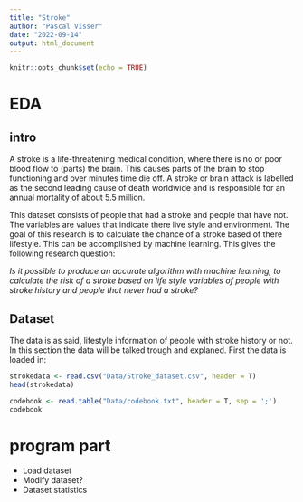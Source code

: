 ```yaml
---
title: "Stroke"
author: "Pascal Visser"
date: "2022-09-14"
output: html_document
---
```


```r
knitr::opts_chunk$set(echo = TRUE)
```

# EDA

## intro

A stroke is a life-threatening medical condition, where there is no or poor blood flow to (parts) the brain. This causes parts of the brain to stop functioning and over minutes time die off. A stroke or brain attack is labelled as the second leading cause of death worldwide and is responsible for an annual mortality of about 5.5 million.

This dataset consists of people that had a stroke and people that have not. The variables are values that indicate there live style and environment. The goal of this research is to calculate the chance of a stroke based of there lifestyle. This can be accomplished by machine learning. This gives the following research question:

*Is it possible to produce an accurate algorithm with machine learning, to calculate the risk of a stroke based on life style variables of people with stroke history and people that never had a stroke?* 



## Dataset

The data is as said, lifestyle information of people with stroke history or not. In this section the data will be talked trough and explaned.
First the data is loaded in:

```r
strokedata <- read.csv("Data/Stroke_dataset.csv", header = T)
head(strokedata)
```

```r
codebook <- read.table("Data/codebook.txt", header = T, sep = ';')
codebook
```


# program part

- Load dataset
- Modify dataset?
- Dataset statistics 


